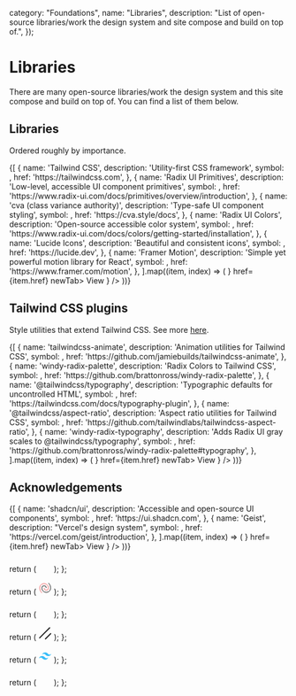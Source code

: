 

  category: "Foundations",
  name: "Libraries",
  description: "List of open-source libraries/work the design system and site compose and build on top of.",
});

# Libraries

There are many open-source libraries/work the design system and this site compose and build on top of. You can find a list of them below.

## Libraries

Ordered roughly by importance.

<div className="grid grid-cols-2 gap-4">
  {[
    {
      name: 'Tailwind CSS',
      description: 'Utility-first CSS framework',
      symbol: <TailwindCSSIcon />,
      href: 'https://tailwindcss.com',
    },
    {
      name: 'Radix UI Primitives',
      description: 'Low-level, accessible UI component primitives',
      symbol: <RadixUIIcon />,
      href: 'https://www.radix-ui.com/docs/primitives/overview/introduction',
    },
    {
      name: 'cva (class variance authority)',
      description: 'Type-safe UI component styling',
      symbol: <Github />,
      href: 'https://cva.style/docs',
    },
    {
      name: 'Radix UI Colors',
      description: 'Open-source accessible color system',
      symbol: <RadixUIIcon />,
      href: 'https://www.radix-ui.com/docs/colors/getting-started/installation',
    },
    {
      name: 'Lucide Icons',
      description: 'Beautiful and consistent icons',
      symbol: <LucideIcon />,
      href: 'https://lucide.dev',
    },
    {
      name: 'Framer Motion',
      description: 'Simple yet powerful motion library for React',
      symbol: <FramerIcon />,
      href: 'https://www.framer.com/motion',
    },
  ].map((item, index) => (
    <FeatureDisplayMinimal
      key={`libraries-${index}`}
      className="col-span-2 w-full lg:col-span-1"
      name={item.name}
      description={item.description}
      symbol={item.symbol}
      button={
        <Button size="sm" rightIcon={<ExternalLink />} href={item.href} newTab>
          View
        </Button>
      }
    />
  ))}
</div>

## Tailwind CSS plugins

Style utilities that extend Tailwind CSS. See more [here](https://tailwindcss.com/docs/plugins).

<div className="grid grid-cols-2 gap-4">
  {[
    {
      name: 'tailwindcss-animate',
      description: 'Animation utilities for Tailwind CSS',
      symbol: <Github />,
      href: 'https://github.com/jamiebuilds/tailwindcss-animate',
    },
    {
      name: 'windy-radix-palette',
      description: 'Radix Colors to Tailwind CSS',
      symbol: <Github />,
      href: 'https://github.com/brattonross/windy-radix-palette',
    },
    {
      name: '@tailwindcss/typography',
      description: 'Typographic defaults for uncontrolled HTML',
      symbol: <TailwindCSSIcon />,
      href: 'https://tailwindcss.com/docs/typography-plugin',
    },
    {
      name: '@tailwindcss/aspect-ratio',
      description: 'Aspect ratio utilities for Tailwind CSS',
      symbol: <TailwindCSSIcon />,
      href: 'https://github.com/tailwindlabs/tailwindcss-aspect-ratio',
    },
    {
      name: 'windy-radix-typography',
      description: 'Adds Radix UI gray scales to @tailwindcss/typography',
      symbol: <Github />,
      href: 'https://github.com/brattonross/windy-radix-palette#typography',
    },
  ].map((item, index) => (
    <FeatureDisplayMinimal
      key={`libraries-tailwindcss-plugins-${index}`}
      className="col-span-2 w-full lg:col-span-1"
      name={item.name}
      description={item.description}
      symbol={item.symbol}
      button={
        <Button size="sm" rightIcon={<ExternalLink />} href={item.href} newTab>
          View
        </Button>
      }
    />
  ))}
</div>

## Acknowledgements

<div className="grid grid-cols-2 gap-4">
  {[
    {
      name: 'shadcn/ui',
      description: 'Accessible and open-source UI components',
      symbol: <ShadcnIcon />,
      href: 'https://ui.shadcn.com',
    },
    {
      name: 'Geist',
      description: "Vercel's design system",
      symbol: <VercelDesignIcon />,
      href: 'https://vercel.com/geist/introduction',
    },
  ].map((item, index) => (
    <FeatureDisplayMinimal
      key={`libraries-acknowledgement-${index}`}
      className="col-span-2 w-full lg:col-span-1"
      name={item.name}
      description={item.description}
      symbol={item.symbol}
      button={
        <Button size="sm" rightIcon={<ExternalLink />} href={item.href} newTab>
          View
        </Button>
      }
    />
  ))}
</div>

  return (
    <svg
      width="24"
      height="24"
      viewBox="0 0 24 24"
      fill="none"
      xmlns="http://www.w3.org/2000/svg"
      role="img"
    >
      <title>Framer</title>
      <desc>Framer&apos;s logo.</desc>
      <path
        d="M18.708 15.04a.367.367 0 0 1-.26.627h-6.081a.367.367 0 0 0-.367.366v6.082a.367.367 0 0 1-.625.26L4.81 15.81a.489.489 0 0 1-.143-.346V8.7a.367.367 0 0 1 .367-.367H12ZM12 8.334 5.293 1.626A.367.367 0 0 1 5.552 1h13.415a.367.367 0 0 1 .367.367v6.6a.367.367 0 0 1-.367.366Z"
        className="fill-black dark:fill-white"
      />
    </svg>
  );
};

  return (
    <svg
      width="24"
      height="24"
      viewBox="0 0 24 24"
      fill="none"
      stroke="currentColor"
      strokeWidth="2"
      strokeLinecap="round"
      strokeLinejoin="round"
      xmlns="http://www.w3.org/2000/svg"
      role="img"
    >
      <title>Lucide</title>
      <desc>Lucide&apos;s logo.</desc>
      <path
        d="M14 12a4 4 0 0 0-8 0 8 8 0 1 0 16 0 11.97 11.97 0 0 0-4-8.944"
        className="stroke-black dark:stroke-white"
      />
      <path d="M10 12a4 4 0 0 0 8 0 8 8 0 1 0-16 0 11.97 11.97 0 0 0 4.063 9" stroke="#F56565" />
    </svg>
  );
};

  return (
    <svg
      width="24"
      height="24"
      viewBox="0 0 24 24"
      fill="none"
      xmlns="http://www.w3.org/2000/svg"
      role="img"
    >
      <title>Radix UI</title>
      <desc>Radix UI&apos;s logo.</desc>
      <path
        d="M11.56 23a7.04 7.04 0 1 1 0-14.08V23Zm0-22H4.52v7.04h7.04V1Zm4.4 7.04a3.52 3.52 0 1 0 0-7.04 3.52 3.52 0 0 0 0 7.04Z"
        className="fill-black dark:fill-white"
      />
    </svg>
  );
};

  return (
    <svg
      width="24"
      height="24"
      viewBox="0 0 24 24"
      fill="none"
      xmlns="http://www.w3.org/2000/svg"
      role="img"
    >
      <title>shadcn</title>
      <desc>shadcn&apos;s logo.</desc>
      <path
        d="m22.045 12.479-9.566 9.566m7.652-20.088L1.957 20.13"
        stroke-width="1.913"
        stroke="currentColor"
        stroke-linecap="round"
        stroke-linejoin="round"
      />
    </svg>
  );
};

  return (
    <svg
      width="24"
      height="24"
      viewBox="0 0 24 24"
      fill="none"
      xmlns="http://www.w3.org/2000/svg"
      role="img"
    >
      <title>Tailwind CSS</title>
      <desc>Tailwind CSS&apos;s logo.</desc>
      <path
        d="M11.748 5.436c-3.876.123-5.028 2.892-5.292 4.392.344-.556 1.428-1.776 3.024-1.776 1.86 0 3.276 2.076 4.14 2.724 1.05.787 3.159 1.827 5.928.984 2.208-.672 3.232-3.016 3.456-4.128-1.068 1.452-2.688 2.324-4.692 1.296-1.38-.708-2.412-3.624-6.564-3.492Zm-5.484 6.588c-3.876.123-5.028 2.892-5.292 4.392.344-.556 1.428-1.776 3.024-1.776 1.86 0 3.276 2.076 4.14 2.724 1.05.787 3.159 1.827 5.928.984 2.208-.672 3.232-3.016 3.456-4.128-1.068 1.452-2.688 2.324-4.692 1.296-1.38-.708-2.412-3.624-6.564-3.492Z"
        fill="#38BDF8"
      />
    </svg>
  );
};

  return (
    <svg
      width="24"
      height="24"
      viewBox="0 0 24 24"
      fill="none"
      xmlns="http://www.w3.org/2000/svg"
      role="img"
    >
      <title>Vercel Design</title>
      <desc>Vercel Design&apos;s logo.</desc>
      <path
        d="M11.92 5.684a1.296 1.296 0 1 0 0-2.591 1.296 1.296 0 0 0 0 2.591Zm0 .648a1.943 1.943 0 1 0 0-3.887 1.943 1.943 0 0 0 0 3.887Zm9.069 14.576a1.296 1.296 0 0 0 1.295-1.296 1.296 1.296 0 1 0-1.295 1.296Zm0 .648a1.944 1.944 0 1 0 0-3.887 1.944 1.944 0 0 0 0 3.887Zm-17.977-.648a1.296 1.296 0 1 0 0-2.591 1.296 1.296 0 0 0 0 2.591Zm0 .648a1.943 1.943 0 1 0 0-3.887 1.943 1.943 0 0 0 0 3.887ZM13.767 8.113l.561-.323.666 1.157-.562.322-.665-1.156Zm1.33 2.313.562-.323.665 1.157-.562.323-.665-1.157Zm1.33 2.314.562-.323.665 1.157-.561.323-.665-1.157Zm1.33 2.313.562-.322.666 1.156-.562.323-.665-1.156Zm-2.43 4.235h1.33v.648h-1.33v-.648Zm-2.661 0h1.33v.648h-1.33v-.648Zm-2.661 0h1.33v.648h-1.33v-.648Zm-2.66 0h1.33v.648h-1.33v-.648ZM5.577 16.21l-.562-.323.665-1.156.562.323-.665 1.156Zm1.33-2.313-.562-.323.666-1.157.561.323-.665 1.157Zm1.33-2.314-.561-.323.665-1.157.561.323-.665 1.157Zm1.33-2.314-.561-.322.665-1.157.562.323-.665 1.156Z"
        className="fill-black dark:fill-white"
        clipRule="evenodd"
        fillRule="evenodd"
      />
    </svg>
  );
};
